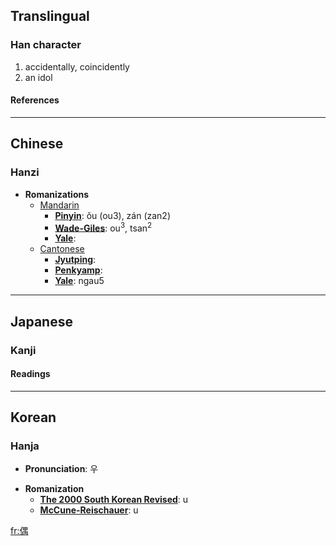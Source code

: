 ==Translingual==
===Han character===
{{Han char|rad=人|as=09|sn=11|four=2622<sub>7</sub>|canj=人田中月 (OWLB)}}
# accidentally, coincidently
# an idol
====References====
{{Han ref|kx=0112.010|dkj=00899|dj=0238.090|hdz=10190.030|uh=5076|ud=20598|bh=B0B8|bd=45240}}
----

==Chinese==
===Hanzi===


* '''Romanizations'''
** [[Mandarin]]
*** '''[[Pinyin]]''': ǒu (ou3), zán (zan2)
*** '''[[Wade-Giles]]''': ou<sup>3</sup>, tsan<sup>2</sup>
*** '''[[Yale]]''': 
**[[Cantonese]]
***'''[[Jyutping]]''':
***'''[[Penkyamp]]''': 
***'''[[Yale]]''': ngau5


----
==Japanese==
===Kanji===
{{ja-kanji|grade=|rs=人09}}
====Readings====
{{ja-readings|on=[[ぐう]] (gū), [[ごう]] (gō)|kun=[[たぐい]] (tagui), [[たまたま]] (tamatama)}}


----
==Korean==
===Hanja===

* '''Pronunciation''': 우

* '''Romanization'''
** '''[[The 2000 South Korean Revised Romanization|The 2000 South Korean Revised]]''': u
** '''[[McCune-Reischauer]]''': u


[[fr:偶]]